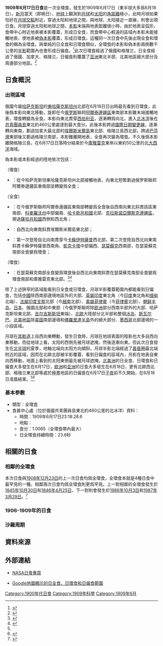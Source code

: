 {{NoteTA
|G1=Toponym
}}
{{Infobox Solar eclipse
| Year        = 1909
| Month       = 6
| Day         = 17
| Type        = 全環食
| Image       = SE1909Jun17H.png
| Image size  = 200px
| Image intro = 1909年6月17日全環食路徑圖
  <!--   日食資料   -->
| Gamma       = 0.8957
| Mag         = 1.0065
| Saros       = 145
| Saros total = 77
| Saros seq   = 16
  <!--     食甚     -->
| Duration    = 23.6秒
| Location    = [[俄羅斯帝國|俄國]][[共青團員島|共青團員島]]東北約460公里的[[北冰洋|北冰洋]]
| Coords      = {{coord|82|52.7|N|123|43.0|E}}
| Width       = 51.2公里
  <!--   開始時間   -->
| Partial     = 
| Start type  = 
| Centre      = 
| Greatest    = 23:18:28.6
  <!--     倒數     -->
| hour        = 23
| minute      = 18
| second      = 28
| Duration_s  = 
}}
'''1909年6月17日日食'''是一次全環食，發生於1909年6月17日（東半球大多爲6月18日）。[[新月|新月]]當天（即朔日），[[地球|地球]]上觀測到[[月球|月球]]和[[太阳|太阳]]的[[角距離|角距離]]極小，此時月球如果恰好在[[月球交點|月球交點]]附近，穿過太阳和地球之間，與地球、太阳接近一直線，則會出現日食。月球穿過太阳和地球之間，[[本影|本影]]末端與地表距離很小時，由於地表呈弧形，食帶中心附近地表被本影覆蓋，形成日全食，而食帶中心較遠的區域內本影未能接觸地表，使地表被[[偽本影|偽本影]]覆蓋，形成日環食。這種同一次日食中先後出現全食和環食的稱為全環食。與單純的日全食和日環食類似，全環食的本影和偽本影兩側數千公里的[[半影|半影]]範圍內也會形成日偏食。<ref name="astron">{{cite web|author=樊忠玉|title=日（月）食|url=http://www.astron.ac.cn/bencandy-51-1630-1.htm|publisher=中国天文科普网|accessdate=2016-04-06|archive-date=2014-09-17|archive-url=https://web.archive.org/web/20140917080048/http://www.astron.ac.cn/bencandy-51-1630-1.htm|dead-url=no}}</ref>此次日環食經過了俄國和格陵兰，日全食經過了俄國、加拿大、格陵兰，日偏食則覆蓋了[[亚洲|亚洲]]東北半部、北美地區絕大部分及周邊部分地區。<ref name="NASAGIF">{{cite web|author=Fred Espenak|title=Hybrid Solar Eclipse of 1909 Jun 17|url=http://eclipse.gsfc.nasa.gov/SEplot/SEplot1901/SE1909Jun17H.GIF|publisher=NASA Eclipse Web Site|accessdate=2016-04-06|archive-date=2020-10-23|archive-url=https://web.archive.org/web/20201023105351/https://eclipse.gsfc.nasa.gov/SEplot/SEplot1901/SE1909Jun17H.GIF|dead-url=no}}{{en}}</ref>

== 日食概況 ==
=== 出現區域 ===
俄國今屬[[哈萨克斯坦|哈萨克斯坦]]的[[東哈薩克斯坦州|東哈薩克斯坦州]]北部在6月18日日出時最先看到日環食，此後僞本影向東北移動，旋即在今[[俄罗斯|俄罗斯]]聯邦[[阿爾泰邊疆區|阿爾泰邊疆區]]東南部本影錐末端接觸地表，環食轉變為全食。本影向東北貫穿[[西伯利亚|西伯利亚]]，逐漸轉爲向北，進入[[北冰洋|北冰洋]]後在[[共青團員島|共青團員島]]東北約460公里處達到最大食分。此後本影跨過[[國際日期變更線|國際日期變更線]]，逐漸轉向東南，劃過加拿大最北部的[[埃爾斯米爾島|埃爾斯米爾島]]東北部、格陵兰島西北部，跨過[[巴芬灣|巴芬灣]]東部後又劃過格陵兰南部，本影錐離開地表，全食再次變為環食。不久後僞本影離開格陵兰島，在6月17日日落時分結束於今[[庫雅雷克|庫雅雷克]]東岸以東約50公里的北[[大西洋|大西洋]]海域。

偽本影或本影經過的陸地依次包括：

（環食）
*{{flag|Russian Empire}}：從今哈萨克斯坦東哈薩克斯坦州北部接觸地表，向東北短暫劃過俄罗斯聯邦阿爾泰邊疆區東南部並轉變爲全食；

（全食）
*{{flag|Russian Empire}}：在今俄罗斯聯邦阿爾泰邊疆區東南部轉變爲全食後自西南向東北斜貫該區東南部、[[科麥羅沃州|科麥羅沃州]]中部偏南、[[哈卡斯共和國|哈卡斯共和國]]北部、[[克拉斯諾亞爾斯克邊疆區|克拉斯諾亞爾斯克邊疆區]]，擦過[[薩哈共和國|薩哈共和國]]西側和西北角；
*{{flag|CAN|1868}}：自西北向東南斜貫埃爾斯米爾島東北部；
*{{flag|GRL|Danish}}：第一次登陸自北向南貫穿今[[卡蘇伊特薩普|卡蘇伊特薩普]]西北部，第二次登陸自西北向東南斜貫卡蘇伊特薩普西南角、[[凱克卡塔|凱克卡塔]]中部偏西、[[瑟莫蘇克|瑟莫蘇克]]西南部，在瑟莫蘇克南部全食變爲環食；

（環食）
*{{flag|GRL|Danish}}：在瑟莫蘇克南部全食變爲環食後自西北向東南斜貫在瑟莫蘇克南部全食變爲環食南部和庫雅雷克東北部。<ref>{{cite web|author=Fred Espenak|title=Hybrid Solar Eclipse of 1909 Jun 17 - Google Maps and Solar Eclipse Paths|url=http://eclipse.gsfc.nasa.gov/SEgoogle/SEgoogle1901/SE1909Jun17Hgoogle.html|publisher=NASA Eclipse Web Site|accessdate=2016-04-06|archive-date=2020-10-20|archive-url=https://web.archive.org/web/20201020145428/https://eclipse.gsfc.nasa.gov/SEgoogle/SEgoogle1901/SE1909Jun17Hgoogle.html|dead-url=no}}{{en}}</ref><ref>{{cite web|author=Xavier M. Jubier|title=Eclipse Hybride de Soleil du 17 juin 1909 - Cartographie Interactive Google (1909 June 17 Hybrid Solar Eclipse - Interactive Google Map)|url=http://xjubier.free.fr/site_pages/solar_eclipses/xSE_GoogleMap3.php?Ecl=+19090617|accessdate=2016-04-06|archive-date=2017-04-06|archive-url=https://web.archive.org/web/20170406183158/http://xjubier.free.fr/site_pages/solar_eclipses/xSE_GoogleMap3.php?Ecl=+19090617|dead-url=no}}{{fr}}{{en}}</ref>

除了上述狹窄的區域能看到日全食或日環食，月球半影覆蓋範圍內都能看到日偏食，包括[[中國|中國]]除西南部邊境地區外的大部、[[英屬印度|英屬印度]]東北角（今[[印度|印度]]東北角和[[缅甸|缅甸]]北端）、[[法屬印度支那|法屬印度支那]]北部（今[[越南|越南]]北部）、[[美屬菲律賓|美屬菲律賓]]（今[[菲律賓|菲律賓]]北部）、[[朝鲜半岛|朝鲜半岛]]、[[日本|日本]]、俄國北部和中東部（今俄罗斯聯邦除[[欧洲|欧洲]]部分西南半部外的大部、哈萨克斯坦東北部、[[吉尔吉斯斯坦|吉尔吉斯斯坦]]東端）、[[北歐|北歐]]大陸部分北半部和整個[[冰岛|冰岛]]、[[斯瓦尔巴|斯瓦尔巴]]、[[北美地區|北美地區]]除[[美国|美国]]南部邊境和[[佛羅里達半島|佛羅里達半島]]外的絕大部分、[[墨西哥|墨西哥]]北部邊境的一小段區域。

月球在[[月球軌道|其軌道]]上自西向東轉動，發生日食時，月球在地球表面的陰影也大多自西向東移動，而從地球上看，太阳的西側先被月球遮掩，然後逐漸向東。但此次日食發生在[[北半球|北半球]]的夏季，地軸北端向太阳方向傾斜，月球半影北端經過了[[晨昏圈|晨昏圈]]最北端附近的區域，因而在北歐北部被半影覆蓋、看到日偏食的區域內，月影在地表自東向西移動，地面上看到的太阳東側最先被月球遮掩。[[北美洲|北美洲]]的日全食、日環食和日偏食大多發生在6月17日，[[欧洲|欧洲]]和[[亚洲|亚洲]]的日食大多發生在6月18日，更有北歐西北部、格陵兰東北部等處於[[極晝|極晝]]地區的日偏食在6月17日[[子夜|子夜]]前不久開始，在6月18日凌晨結束。<ref name="NASAGIF"/><ref>{{cite web|author=Fred Espenak|title=Catalog of Solar Eclipses (1901 to 2000)|url=http://eclipse.gsfc.nasa.gov/SEcat5/SE1901-2000.html|publisher=NASA Eclipse Web Site|accessdate=2016-04-06|archive-date=2017-12-28|archive-url=https://web.archive.org/web/20171228100215/https://eclipse.gsfc.nasa.gov/SEcat5/SE1901-2000.html|dead-url=no}}{{en}}</ref>

=== 基本參數 ===
{{NoteUTC}}
* 類型：全環食
* 食甚中心處（位於俄國共青團員島東北約460公里的北冰洋）資料：
** 時間：1909年6月17日23:18:28.6
** 地點：{{coord|82|52.7|N|123|43.0|E}}
** 食分：1.0065（全環食帶內最大）
** 日全環食持續時間：23.6秒

== 相關的日食 ==
=== 相鄰的全環食 ===
本次日食與[[1908年12月23日日食|1908年12月23日]]的上一次日食均爲全環食，全環食本就是4種日食中最罕見的一種，相鄰兩次日食均爲全環食則更爲罕見。上一對相鄰的全環食發生於[[1845年10月30日日食|1845年10月30日]]和[[1846年4月25日日食|1846年4月25日]]，下一對則會發生於[[1986年10月3日日食|1986年10月3日]]和[[1987年3月29日日食|1987年3月29日]]。<ref>{{cite web|author=Fred Espenak|title=NASA - Five Millennium Catalog of Hybrid Solar Eclipses|url=http://eclipse.gsfc.nasa.gov/SEcat5/SEhybrid5.html|publisher=NASA Eclipse Web Site|accessdate=2016-04-06|archive-url=https://web.archive.org/web/20160307160812/http://eclipse.gsfc.nasa.gov/SEcat5/SEhybrid5.html|archive-date=2016-03-07|dead-url=yes}}{{en}}</ref>

=== 1906-1909年的日食 ===
{{Solar eclipse set 1906-1909}}

=== 沙羅周期 ===
{{Solar Saros series 145}}

== 資料來源 ==
{{reflist}}

== 外部連結 ==
{{日食主題}}
* [http://eclipse.gsfc.nasa.gov/solar.html NASA日食專頁]{{Wayback|url=http://eclipse.gsfc.nasa.gov/solar.html |date=20190108200537 }}{{en}}
{{Solar eclipse NASA reference|1901/SE1909Jun17H}}
* [http://xjubier.free.fr/site_pages/solar_eclipses/xSE_GoogleMap3.php?Ecl=+19090617 Google地圖顯示的日全食、日環食和日偏食範圍]{{Wayback|url=http://xjubier.free.fr/site_pages/solar_eclipses/xSE_GoogleMap3.php?Ecl=+19090617 |date=20170406183158 }}{{fr}}{{en}}

{{Solar eclipses
|nature=全環食
|previous=[[1908年12月23日日食|1908年12月23日日食]]
|natureprevious=全環食
|next=[[1909年12月12日日食|1909年12月12日日食]]
|naturenext=日偏食
|previoussamenature=[[1908年12月23日日食|1908年12月23日日食]]
|nextsamenature=[[1912年4月17日日食|1912年4月17日日食]]
}}

{{日食}}

[[Category:1900年代日食|Category:1900年代日食]]
[[Category:1909年科學|Category:1909年科學]]
[[Category:1909年6月|Category:1909年6月]]
